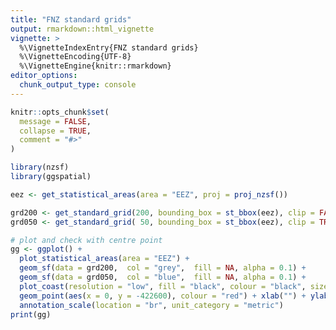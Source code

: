 ```yaml
---
title: "FNZ standard grids"
output: rmarkdown::html_vignette
vignette: >
  %\VignetteIndexEntry{FNZ standard grids}
  %\VignetteEncoding{UTF-8}
  %\VignetteEngine{knitr::rmarkdown}
editor_options: 
  chunk_output_type: console
---
```


```r
knitr::opts_chunk$set(
  message = FALSE,
  collapse = TRUE,
  comment = "#>"
)
```

```r
library(nzsf)
library(ggspatial)
```

```r
eez <- get_statistical_areas(area = "EEZ", proj = proj_nzsf()) 

grd200 <- get_standard_grid(200, bounding_box = st_bbox(eez), clip = FALSE)
grd050 <- get_standard_grid( 50, bounding_box = st_bbox(eez), clip = TRUE)
```

```r
# plot and check with centre point
gg <- ggplot() +
  plot_statistical_areas(area = "EEZ") +
  geom_sf(data = grd200,  col = "grey",  fill = NA, alpha = 0.1) +
  geom_sf(data = grd050,  col = "blue",  fill = NA, alpha = 0.1) +
  plot_coast(resolution = "low", fill = "black", colour = "black", size = 0.3) +
  geom_point(aes(x = 0, y = -422600), colour = "red") + xlab("") + ylab("") + 
  annotation_scale(location = "br", unit_category = "metric")
print(gg)
```

